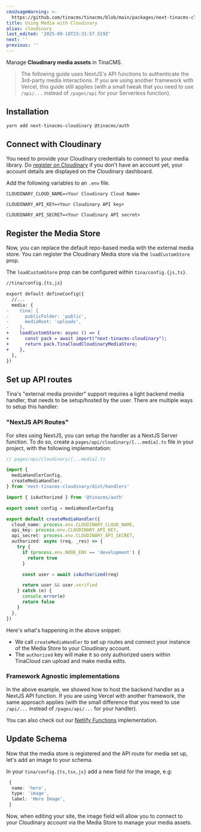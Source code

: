 ```yaml
---
cmsUsageWarning: >-
  https://github.com/tinacms/tinacms/blob/main/packages/next-tinacms-cloudinary/src/errors.ts
title: Using Media with Cloudinary
alias: cloudinary
last_edited: '2025-09-18T23:31:57.519Z'
next: ''
previous: ''
---
```


Manage **Cloudinary media assets** in TinaCMS.

> The following guide uses NextJS's API functions to authenticate the 3rd-party media interactions. If you are using another framework with Vercel, this guide still applies (with a small tweak that you need to use `/api/...` instead of `/pages/api` for your Serverless function).

## Installation

```bash
yarn add next-tinacms-cloudinary @tinacms/auth
```

## Connect with Cloudinary

You need to provide your Cloudinary credentials to connect to your media library. Do [register on Cloudinary](https://cloudinary.com/users/register/free) if you don't have an account yet, your account details are displayed on the Cloudinary dashboard.

Add the following variables to an `.env` file.

```env
CLOUDINARY_CLOUD_NAME=<Your Cloudinary Cloud Name>

CLOUDINARY_API_KEY=<Your Cloudinary API key>

CLOUDINARY_API_SECRET=<Your Cloudinary API secret>
```

## Register the Media Store

Now, you can replace the default repo-based media with the external media store. You can register the Cloudinary Media store via the `loadCustomStore` prop.

The `loadCustomStore` prop can be configured within `tina/config.{js,ts}`.

```diff
//tina/config.{ts,js}

export default defineConfig({
  //...
  media: {
-    tina: {
-      publicFolder: 'public',
-      mediaRoot: 'uploads',
-    },
+    loadCustomStore: async () => {
+      const pack = await import("next-tinacms-cloudinary");
+      return pack.TinaCloudCloudinaryMediaStore;
+    },
  },
})
```

## Set up API routes

Tina's "external media provider" support requires a light backend media handler, that needs to be setup/hosted by the user. There are multiple ways to setup this handler:

### "NextJS API Routes"

For sites using NextJS, you can setup the handler as a NextJS Server function. To do so, create a `pages/api/cloudinary/[...media].ts` file in your project, with the following implementation:

```ts
// pages/api/cloudinary/[...media].ts

import {
  mediaHandlerConfig,
  createMediaHandler,
} from 'next-tinacms-cloudinary/dist/handlers'

import { isAuthorized } from '@tinacms/auth'

export const config = mediaHandlerConfig

export default createMediaHandler({
  cloud_name: process.env.CLOUDINARY_CLOUD_NAME,
  api_key: process.env.CLOUDINARY_API_KEY,
  api_secret: process.env.CLOUDINARY_API_SECRET,
  authorized: async (req, _res) => {
    try {
      if (process.env.NODE_ENV == 'development') {
        return true
      }

      const user = await isAuthorized(req)

      return user && user.verified
    } catch (e) {
      console.error(e)
      return false
    }
  },
})
```

Here's what's happening in the above snippet:

* We call `createMediaHandler` to set up routes and connect your instance of the Media Store to your Cloudinary account.
* The `authorized` key will make it so only authorized users within TinaCloud can upload and make media edits.

### Framework Agnostic implementations

In the above example, we showed how to host the backend handler as a NextJS API function. If you are using Vercel with another framework, the same approach applies (with the small difference that you need to use `/api/...` instead of `/pages/api/...` for your handler).

You can also check out our [Netlify Functions](/docs/reference/media/external/authentication/#option-3-netlify-functions) implementation.

## Update Schema

Now that the media store is registered and the API route for media set up, let's add an image to your schema.

In your `tina/config.{ts,tsx,js}` add a new field for the image, e.g:

```ts
 {
  name: 'hero',
  type: 'image',
  label: 'Hero Image',
 }
```

Now, when editing your site, the image field will allow you to connect to your Cloudinary account via the Media Store to manage your media assets.

